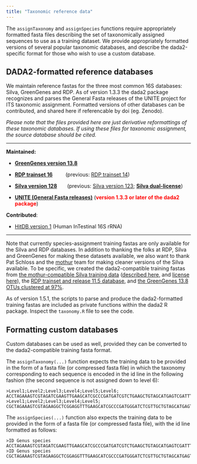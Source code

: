 ```yaml
---
title: "Taxonomic reference data"
---
```


The `assignTaxonomy` and `assignSpecies` functions require appropriately formatted fasta files describing the set of taxonomically assigned sequences to use as a training dataset. We provide appropriately formatted versions of several popular taxonomic databases, and describe the dada2-specific format for those who wish to use a custom database.

## DADA2-formatted reference databases

We maintain reference fastas for the three most common 16S databases: Silva, GreenGenes and RDP. As of version 1.3.3 the dada2 package recognizes and parses the General Fasta releases of the UNITE project for ITS taxonomic assignment. Formatted versions of other databases can be contributed, and shared here if referencable by doi (eg. Zenodo). 

*Please note that the files provided here are just derivative reformattings of these taxonomic databases. If using these files for taxonomic assignment, the source database should be cited.*

--------------------------

**Maintained:**

* **[GreenGenes version 13.8](http://dx.doi.org/10.5281/zenodo.158955)**

* **[RDP trainset 16](https://doi.org/10.5281/zenodo.801828)** &nbsp; &nbsp; &nbsp; &nbsp; (previous: [RDP trainset 14](http://dx.doi.org/10.5281/zenodo.158955))

* **[Silva version 128](https://doi.org/10.5281/zenodo.801832)** &nbsp; &nbsp; &nbsp; (previous: [Silva version 123](http://dx.doi.org/10.5281/zenodo.158958); **[Silva dual-license](https://www.arb-silva.de/silva-license-information/)**)

* **[UNITE (General Fasta releases)](https://unite.ut.ee/repository.php)** (**<span style="color:red">version 1.3.3 or later of the dada2 package</span>**)

**Contributed**:

* [HitDB version 1](http://doi.org/10.5281/zenodo.159205) (Human InTestinal 16S rRNA)

--------------------------

Note that currently species-assignment training fastas are only available for the Silva and RDP databases. In addition to thanking the folks at RDP, Silva and GreenGenes for making these datasets available, we also want to thank Pat Schloss and the [mothur](http://www.mothur.org) team for making cleaner versions of the Silva  available. To be specific, we created the dada2-compatible training fastas from [the mothur-compatible Silva training data](http://www.mothur.org/wiki/Silva_reference_files) ([described here](http://blog.mothur.org/2017/03/22/SILVA-v128-reference-files/), and [license here](https://www.arb-silva.de/silva-license-information/)), the [RDP trainset and release 11.5 database](http://rdp.cme.msu.edu/misc/resources.jsp), and [the GreenGenes 13.8 OTUs clustered at 97\%](ftp://greengenes.microbio.me/greengenes_release/gg_13_8_otus/).

As of version 1.5.1, the scripts to parse and produce the dada2-formatted training fastas are included as private functions within the dada2 R package. Inspect the `taxonomy.R` file to see the code.

## Formatting custom databases

Custom databases can be used as well, provided they can be converted to the dada2-compatible training fasta format.

The `assignTaxonomy(...)` function expects the training data to be provided in the form of a fasta file (or compressed fasta file) in which the taxonomy corresponding to each sequence is encoded in the id line in the following fashion (the second sequence is not assigned down to level 6):

```
>Level1;Level2;Level3;Level4;Level5;Level6;
ACCTAGAAAGTCGTAGATCGAAGTTGAAGCATCGCCCGATGATCGTCTGAAGCTGTAGCATGAGTCGATTTTCACATTCAGGGATACCATAGGATAC
>Level1;Level2;Level3;Level4;Level5;
CGCTAGAAAGTCGTAGAAGGCTCGGAGGTTTGAAGCATCGCCCGATGGGATCTCGTTGCTGTAGCATGAGTACGGACATTCAGGGATCATAGGATAC
```

The `assignSpecies(...)` function also expects the training data to be provided in the form of a fasta file (or compressed fasta file), with the id line formatted as follows:

```
>ID Genus species
ACCTAGAAAGTCGTAGATCGAAGTTGAAGCATCGCCCGATGATCGTCTGAAGCTGTAGCATGAGTCGATTTTCACATTCAGGGATACCATAGGATAC
>ID Genus species
CGCTAGAAAGTCGTAGAAGGCTCGGAGGTTTGAAGCATCGCCCGATGGGATCTCGTTGCTGTAGCATGAGTACGGACATTCAGGGATCATAGGATAC
```
